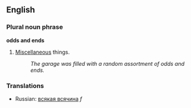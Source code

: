 ==English==

===Plural noun phrase===
'''odds and ends'''

# {{idiom}} [[miscellaneous|Miscellaneous]] things.
#: ''The garage was filled with a random assortment of odds and ends.''

<!-- These are mostly synonyms for "a collection of various things", not the things themselves
===Synonyms===
[[farrago]], [[hodgepodge]], [[hotchpotch]], [[melange]], [[mingle-mangle]], [[mishmash]], [[oddments]], [[omnium-gatherum]], [[ragbag]]
-->

===Translations===
{{checktrans}} <!-- Does this translate the old (incorrect) definition or the new one? -->
*Russian: [[всякая всячина]] ''f''